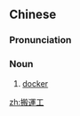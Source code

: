 {{also|搬运工}}
==Chinese==
{{zh-forms|s=搬运工|type=21}}

===Pronunciation===
{{zh-pron
|m=bānyùngōng
|c=bun1 wan6 gung1
|cat=n
}}

===Noun===
{{zh-noun}}

# [[docker]]

[[zh:搬運工]]